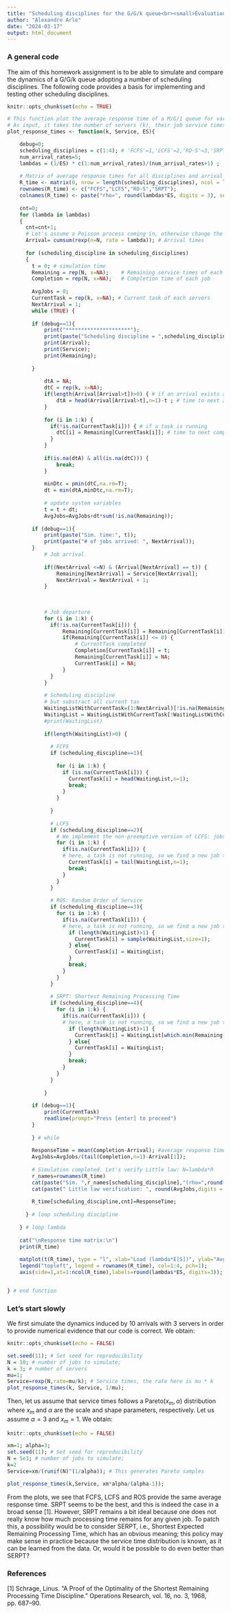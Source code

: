 ```yaml
---
title: "Scheduling disciplines for the G/G/k queue<br><small>Évaluation de Performances 2024, DM, INFO4, Polytech Grenoble</small>"
author: "Alexandre Arle"
date: "2024-03-17"
output: html_document
---
```


### A general code

The aim of this homework assignment is to be able to simulate and compare the dynamics of a G/G/k queue adopting a number of scheduling disciplines.
The following code provides a basis for implementing and testing other scheduling disciplines.


```r
knitr::opts_chunk$set(echo = TRUE)

# This function plot the average response time of a M/G/1 queue for various scheduling disciplines.
# As input, it takes the number of servers (k), their job service times (Service) with their mean value (ES)
plot_response_times <- function(k, Service, ES){

    debug=0;
    scheduling_disciplines = c(1:4); # 'FCFS'=1,'LCFS'=2,'RO-S'=3,'SRPT'=4
    num_arrival_rates=5;
    lambdas = (1/ES) * c(1:num_arrival_rates)/(num_arrival_rates+1) ;
    
    # Matrix of average response times for all disciplines and arrival rates
    R_time <- matrix(0, nrow = length(scheduling_disciplines), ncol = length(lambdas));
    rownames(R_time) <- c("FCFS","LCFS","RO-S","SRPT");
    colnames(R_time) <- paste("rho=", round(lambdas*ES, digits = 3), sep = "");
    
    cnt=0;
    for (lambda in lambdas)
    {
      cnt=cnt+1;
      # Let's assume a Poisson process coming in, otherwise change the next line
      Arrival= cumsum(rexp(n=N, rate = lambda)); # Arrival times
  
      for (scheduling_discipline in scheduling_disciplines)
      {
        t = 0; # simulation time
        Remaining = rep(N, x=NA);    # Remaining service times of each job
        Completion = rep(N, x=NA);   # Completion time of each job
        
        AvgJobs = 0;
        CurrentTask = rep(k, x=NA); # Current task of each servers
        NextArrival = 1;
        while (TRUE) {
        
        if (debug==1){
            print("*********************");
            print(paste("Scheduling discipline = ",scheduling_discipline));
            print(Arrival);
            print(Service);
            print(Remaining);
          
        }
      
            dtA = NA;
            dtC = rep(k, x=NA);
            if(length(Arrival[Arrival>t])>0) { # if an arrival exists after t
                dtA = head(Arrival[Arrival>t],n=1)-t ; # time to next arrival
            }
            
            for (i in 1:k) {
              if(!is.na(CurrentTask[i])) { # if a task is running
                dtC[i] = Remaining[CurrentTask[i]]; # time to next completion
              } 
            }
            
            if(is.na(dtA) & all(is.na(dtC))) {
                break;
            } 
        
            minDtc = pmin(dtC,na.rm=T);
            dt = min(dtA,minDtc,na.rm=T);
        
            # update system variables
            t = t + dt;
            AvgJobs=AvgJobs+dt*sum(!is.na(Remaining));
      
        if (debug==1){
            print(paste("Sim. time:", t));
            print(paste("# of jobs arrived: ", NextArrival));
        }
            # Job arrival
            
            if((NextArrival <=N) & (Arrival[NextArrival] == t)) {
                Remaining[NextArrival] = Service[NextArrival];
                NextArrival = NextArrival + 1;
            }
            
            
      
            # Job departure
            for (i in 1:k) {
              if(!is.na(CurrentTask[i])) {
                  Remaining[CurrentTask[i]] = Remaining[CurrentTask[i]] - dt ;
                  if(Remaining[CurrentTask[i]] <= 0) {
                      # CurrentTask completed
                      Completion[CurrentTask[i]] = t;
                      Remaining[CurrentTask[i]] = NA;
                      CurrentTask[i] = NA;
                  }
              } 
            }
            
            # Scheduling discipline
            # but substract all current tas
            WaitingListWithCurrentTask=(1:NextArrival)[!is.na(Remaining)];
            WaitingList = WaitingListWithCurrentTask[!WaitingListWithCurrentTask %in% CurrentTask];
            #print(WaitingList)
           
            if(length(WaitingList)>0) {
      
              # FCFS
              if (scheduling_discipline==1){
                
                for (i in 1:k) {
                  if (is.na(CurrentTask[i])) {
                    CurrentTask[i] = head(WaitingList,n=1);
                    break;
                  }
                }
                
              }
              
              # LCFS
              if (scheduling_discipline==2){
                # We implement the non-preemptive version of LCFS: jobs are never killed/resumed
                for (i in 1:k) {
                  if(is.na(CurrentTask[i])) {
                  # here, a task is not running, so we find a new job to serve
                    CurrentTask[i] = tail(WaitingList,n=1);
                    break;
                  } 
                }
              }
              
              # ROS: Random Order of Service
              if (scheduling_discipline==3){
                for (i in 1:k) {
                  if(is.na(CurrentTask[i])) {
                  # here, a task is not running, so we find a new job to serve
                    if (length(WaitingList)>1) {
                      CurrentTask[i] = sample(WaitingList,size=1);
                    } else{
                      CurrentTask[i] = WaitingList;
                    }
                    break;
                  } 
                }
              }
              
              # SRPT: Shortest Remaining Processing Time
              if (scheduling_discipline==4){
                for (i in 1:k) {
                  if(is.na(CurrentTask[i])) {
                  # here, a task is not running, so we find a new job to serve
                    if (length(WaitingList)>1) {
                      CurrentTask[i] = WaitingList[which.min(Remaining[WaitingList])];
                    } else{
                      CurrentTask[i] = WaitingList;
                    }
                    break;
                  } 
                }
              }
      
            }
            
        if (debug==1){
            print(CurrentTask)
            readline(prompt="Press [enter] to proceed")
        }
            
        } # while
        
        ResponseTime = mean(Completion-Arrival); #average response time
        AvgJobs=AvgJobs/(tail(Completion,n=1)-Arrival[1]);
  
        # Simulation completed. Let's verify Little law: N=lambda*R
        r_names=rownames(R_time)
        cat(paste("Sim. ",r_names[scheduling_discipline],"(rho=",round(lambda*ES,digits = 2),") completed."));
        cat(paste(" Little law verification: ", round(AvgJobs,digits = 4), "=N=lambda*R=", round(lambda*ResponseTime,digits = 4),"\n"));
        
        R_time[scheduling_discipline,cnt]=ResponseTime;
  
      } # loop scheduling discipline
    
    } # loop lambda
    
    cat("\nResponse time matrix:\n")
    print(R_time)
    
    matplot(t(R_time), type = "l", xlab="Load (lambda*E[S])", ylab="Avg Response Time", xaxt = "n", lwd = 3);
    legend("topleft", legend = rownames(R_time), col=1:4, pch=1);
    axis(side=1,at=1:ncol(R_time),labels=round(lambdas*ES, digits=3));


} # end function

```

### Let's start slowly

We first simulate the dynamics induced by 10 arrivals with 3 servers in order to provide numerical evidence that our
code is correct. We obtain:

```r
knitr::opts_chunk$set(echo = FALSE)

set.seed(11); # Set seed for reproducibility
N = 10; # number of jobs to simulate;
k = 3; # number of servers
mu=1;
Service=rexp(N,rate=mu/k); # Service times, the rate here is mu * k
plot_response_times(k, Service, 1/mu);

```

Then, let us assume that service times follows a Pareto$(x_m,\alpha)$ distribution where $x_m$ and $\alpha$ are the scale and shape parameters, respectively. Let us assume $\alpha=3$ and $x_m=1$. We obtain:

```r
knitr::opts_chunk$set(echo = FALSE)

xm=1; alpha=3;
set.seed(11); # Set seed for reproducibility
N = 5e3; # number of jobs to simulate;
k=2
Service=xm/(runif(N)^(1/alpha)); # This generates Pareto samples

plot_response_times(k,Service, xm*alpha/(alpha-1));

```

From the plots, we see that FCFS, LCFS and ROS provide the same average response time. SRPT seems to be the best, and this is indeed the case in a broad sense [1].  However, SRPT remains a bit ideal because one does not really know how much processing time remains for any given job. To patch this, a possibility would be to consider SERPT, i.e., Shortest Expected Remaining Processing Time, which has an obvious meaning; this policy may make sense in practice because the service time distribution is known, as it can be learned from the data. Or, would it be possible to do even better than SERPT?


### References

[1] Schrage, Linus. "A Proof of the Optimality of the Shortest Remaining Processing Time Discipline." Operations Research, vol. 16, no. 3, 1968, pp. 687–90.


<br><br>
